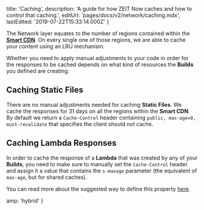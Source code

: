 
  title: 'Caching',
  description:
    'A guide for how ZEIT Now caches and how to control that caching.',
  editUrl: 'pages/docs/v2/network/caching.mdx',
  lastEdited: '2019-07-22T15:33:14.000Z'
}

The Network layer equates to the number of regions contained within the [**Smart CDN**](/smart-cdn). On every single one of those regions, we are able to cache your content using an LRU mechanism.

Whether you need to apply manual adjustments to your code in order for the responses to be cached depends on what kind of resources the **Builds** you defined are creating:

## Caching Static Files

There are no manual adjustments needed for caching **Static Files**. We cache the responses for 31 days on all the regions within the **Smart CDN**. By default we return a `Cache-Control` header containing `public, max-age=0, must-revalidate` that specifies the client should not cache.

## Caching Lambda Responses

In order to cache the response of a **Lambda** that was created by any of your **Builds**, you need to make sure to manually set the `Cache-Control` header and assign it a value that contains the `s-maxage` parameter (the equivalent of `max-age`, but for shared caches).

You can read more about the suggested way to define this property [here](/docs/v2/deployments/concepts/cdn-and-global-distribution#smart-cdn).


  amp: 'hybrid'
}
